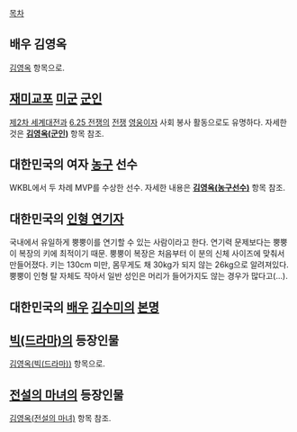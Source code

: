 [[목차]]
== 배우 김영옥 ==
[[김영옥]] 항목으로.

== [[재미교포]] [[미군]] [[군인]] ==
[[제2차 세계대전]]과 [[6.25 전쟁]]의 [[전쟁]] [[영웅]]이자 사회 봉사 활동으로도 유명하다. 자세한 것은 '''[[김영옥(군인)]]''' 항목 참조.

== 대한민국의 여자 [[농구]] 선수 ==
WKBL에서 두 차례 MVP를 수상한 선수. 자세한 내용은 '''[[김영옥(농구선수)]]''' 항목 참조.

== 대한민국의 [[슈트 액터|인형 연기자]] ==
국내에서 유일하게 뿡뿡이를 연기할 수 있는 사람이라고 한다. 연기력 문제보다는 뿡뿡이 복장의 키에 최적이기 때문.
뿡뿡이 복장은 처음부터 이 분의 신체 사이즈에 맞춰서 만들어졌다. 키는 130cm 미만, 몸무게도 채 30kg가 되지 않는 26kg으로 알려져있다. 뿡뿡이 인형 탈 자체도 작아서 일반 성인은 머리가 들어가지도 않는 경우가 많다고(...).
 
== 대한민국의 [[배우]] [[김수미]]의 [[본명]] ==

== [[빅(드라마)]]의 등장인물 ==
[[김영옥(빅(드라마))]] 항목으로.

== [[전설의 마녀]]의 등장인물 ==
[[김영옥(전설의 마녀)]] 항목 참조.
